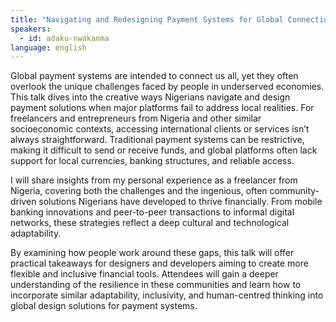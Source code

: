 ```yaml
---
title: "Navigating and Redesigning Payment Systems for Global Connection"
speakers:
  - id: adaku-nwakanma
language: english
---
```


Global payment systems are intended to connect us all, yet they often overlook the unique challenges faced by people in underserved economies. This talk dives into the creative ways Nigerians navigate and design payment solutions when major platforms fail to address local realities. For freelancers and entrepreneurs from Nigeria and other similar socioeconomic contexts, accessing international clients or services isn’t always straightforward. Traditional payment systems can be restrictive, making it difficult to send or receive funds, and global platforms often lack support for local currencies, banking structures, and reliable access.

I will share insights from my personal experience as a freelancer from Nigeria, covering both the challenges and the ingenious, often community-driven solutions Nigerians have developed to thrive financially. From mobile banking innovations and peer-to-peer transactions to informal digital networks, these strategies reflect a deep cultural and technological adaptability.

By examining how people work around these gaps, this talk will offer practical takeaways for designers and developers aiming to create more flexible and inclusive financial tools. Attendees will gain a deeper understanding of the resilience in these communities and learn how to incorporate similar adaptability, inclusivity, and human-centred thinking into global design solutions for payment systems.
